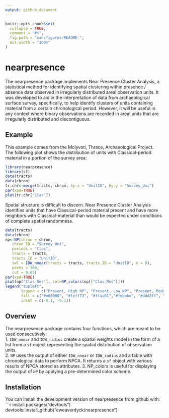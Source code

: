 ```yaml
---
output: github_document
---
```


<!-- README.md is generated from README.Rmd. Please edit that file -->

```r
knitr::opts_chunk$set(
  collapse = TRUE,
  comment = "#>",
  fig.path = "man/figures/README-",
  out.width = "100%"
)
```

# nearpresence

<!-- badges: start -->
<!-- badges: end -->

The nearpresence package implements Near Presence Cluster Analysis, a statistical method for identifying spatial clustering within presence / absence data observed in irregularly distributed areal observation units. It was developed to aid in the interpretation of data from archaeological surface survey, specifically, to help identify clusters of units containing material from a certain chronological period. However, it will be useful in any context where binary observations are recorded in areal units that are irregularly distributed and discontiguous.  

## Example

This example comes from the Molyvoti, Thrace, Archaeological Project.  
The following plot shows the distribution of units with Classical-period material in a portion of the survey area: 

```r
library(nearpresence)
library(sf)
data(tracts)
data(chron)
tr.chr<-merge(tracts, chron, by.x = "UnitID", by.y = "Survey_Uni")
par(xpd=TRUE)
plot(tr.chr["Clas"])
```

Spatial structure is difficult to discern. Near Presence Cluster Analysis identifies units that have Classical-period material present and have more neighbors with Classical-material than would be expected under conditions of complete spatial randomness.  

```r
data(tracts)
data(chron)
np<-NP(chron = chron,
   chron_ID = "Survey_Uni",
   periods = "Clas",
   tracts = tracts,
   tracts_ID = "UnitID",
   swl = IDW_nnear(tracts = tracts, tracts_ID = "UnitID", n = 8),
   perms = 100,
   cut = 0.05)
par(xpd=TRUE)
plot(np["Clas_Res"], col=NP_colors(np[["Clas_Res"]]))
legend("topleft", 
       legend = c("Present, High NP", "Present, Low NP", "Present, Moderate NP", "Absent, High NP", "Absent, Low NP", "Absent, Moderate NP"), 
       fill = c("#e60000", "#feff73", "#ffaa01","#febebe", "#ddd2ff", "#b5d69f"),
       inset = c(-0.1, -0.1))
```

## Overview

The nearpresence package contains four functions, which are meant to be used consecutively:  
1. `IDW_nnear` and `IDW_radius` create a spatial weights model in the form of a list from a `sf` object representing the spatial distribution of observation units.  
2. `NP` uses the output of either `IDW_nnear` or `IDW_radius` and a table with chronological data to perform NPCA. It returns a `sf` object with various results of NPCA stored as attributes.
3. NP_colors is useful for displaying the output of `NP` by applying a pre-determined color scheme.

## Installation

You can install the development version of nearpresence from github with:
```r
install.packages("devtools")
devtools::install_github("eweaverdyck/nearpresence")
